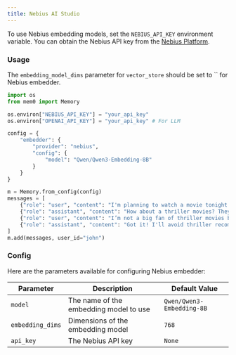 ```yaml
---
title: Nebius AI Studio
---
```


To use Nebius embedding models, set the `NEBIUS_API_KEY` environment variable. You can obtain the Nebius API key from the [Nebius Platform](https://studio.nebius.com/?modals=create-api-key).

### Usage

<Note> The `embedding_model_dims` parameter for `vector_store` should be set to `` for Nebius embedder. </Note>

```python
import os
from mem0 import Memory

os.environ["NEBIUS_API_KEY"] = "your_api_key"
os.environ["OPENAI_API_KEY"] = "your_api_key" # For LLM

config = {
    "embedder": {
        "provider": "nebius",
        "config": {
            "model": "Qwen/Qwen3-Embedding-8B"
        }
    }
}

m = Memory.from_config(config)
messages = [
    {"role": "user", "content": "I'm planning to watch a movie tonight. Any recommendations?"},
    {"role": "assistant", "content": "How about a thriller movies? They can be quite engaging."},
    {"role": "user", "content": "I’m not a big fan of thriller movies but I love sci-fi movies."},
    {"role": "assistant", "content": "Got it! I'll avoid thriller recommendations and suggest sci-fi movies in the future."}
]
m.add(messages, user_id="john")
```

### Config

Here are the parameters available for configuring Nebius embedder:

| Parameter | Description | Default Value |
| --- | --- | --- |
| `model` | The name of the embedding model to use | `Qwen/Qwen3-Embedding-8B` |
| `embedding_dims` | Dimensions of the embedding model | `768` |
| `api_key` | The Nebius API key | `None` |
